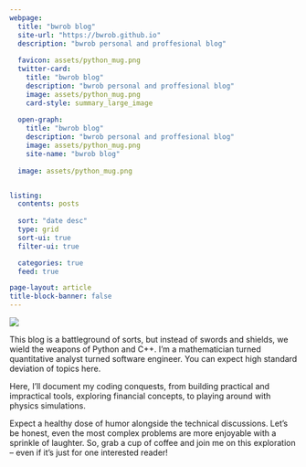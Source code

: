 ```yaml
---
webpage:
  title: "bwrob blog"
  site-url: "https://bwrob.github.io"
  description: "bwrob personal and proffesional blog"
  
  favicon: assets/python_mug.png
  twitter-card:
    title: "bwrob blog"
    description: "bwrob personal and proffesional blog"
    image: assets/python_mug.png
    card-style: summary_large_image
  
  open-graph:
    title: "bwrob blog"
    description: "bwrob personal and proffesional blog"
    image: assets/python_mug.png
    site-name: "bwrob blog"
  
  image: assets/python_mug.png


listing:
  contents: posts
  
  sort: "date desc"
  type: grid
  sort-ui: true
  filter-ui: true

  categories: true
  feed: true

page-layout: article
title-block-banner: false
---
```

:::: {layout="[ 30, 70]"}

::: {#first-column}
![](assets/python_mug.png){fig-align="left"}
:::

::: {#second-column}
This blog is a battleground of sorts, but instead of swords and shields, we wield the weapons of Python and C++. I'm a mathematician turned quantitative analyst turned software engineer. You can expect high standard deviation of topics here.

Here, I'll document my coding conquests, from building practical and impractical tools, exploring financial concepts, to playing around with physics simulations.  

Expect a healthy dose of humor alongside the technical discussions. Let's be honest, even the most complex problems are more enjoyable with a sprinkle of laughter. So, grab a cup of coffee and join me on this exploration – even if it's just for one interested reader!
:::

::::